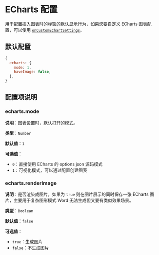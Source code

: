 # ECharts 配置

用于配置插入图表时的弹窗的默认显示行为，如果您要自定义 ECharts 图表配置，可以使用 [`onCustomEChartSettings`](./methods#oncustomechartsettings)。

## 默认配置

```js
{
  echarts: {
    mode: 1,
    haveImage: false,
  },
}
```

## 配置项说明

### echarts.mode

**说明**：图表设置时，默认打开的模式。

**类型**：`Number`

**默认值**：`1`

**可选值**：

- `0`：直接使用 ECharts 的 options json 源码模式
- `1`：可视化模式，可以通过配置创建图表

### echarts.renderImage

**说明**：是否渲染成图片，如果为 `true` 则在图片展示的同时保存一张 ECharts 图片，主要用于复杂图形模式 Word 无法生成但又要有类似效果场景。

**类型**：`Boolean`

**默认值**：`false`

**可选值**：

- `true`：生成图片
- `false`：不生成图片
